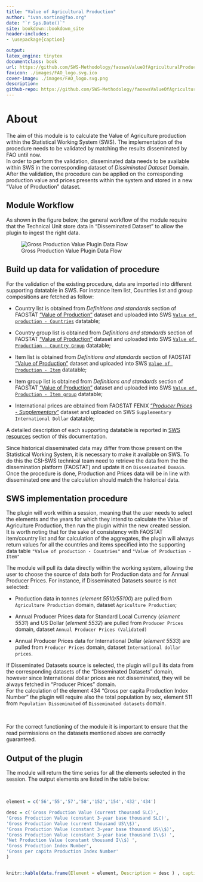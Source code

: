 ```yaml
--- 
title: "Value of Agricultural Production"
author: "ivan.sortino@fao.org"
date: "`r Sys.Date()`"
site: bookdown::bookdown_site
header-includes:
- \usepackage{caption}

output:
latex_engine: tinytex
documentclass: book
url: https://github.com/SWS-Methodology/faoswsValueOfAgriculturalProductionDocumentation
favicon: ./images/FAO_logo.svg.ico
cover-image: ./images/FAO_logo.svg.png
description:
github-repo: https://github.com/SWS-Methodology/faoswsValueOfAgriculturalProductionDocumentation
---
```


# About

The aim of this module is to calculate the Value of Agriculture production within the Statistical Working System (SWS). The implementation of the procedure needs to be validated by matching the results disseminated by FAO until now. \
In order to perform the validation, disseminated data needs to be available within SWS in the corresponding dataset of _Dissiminated Dataset_ Domain.
After the validation, the procedure can be applied on the corresponding production value and prices presents within the system and stored in a new "Value of Production" dataset.

## Module Workflow 

As shown in the figure below, the general workflow of the module require that the Technical Unit store data in "Disseminated Dataset" to allow the plugin to ingest the right data.

![Gross Production Value Plugin Data Flow](./images/general_workflow.jpg){ }

## Build up data for validation of procedure

For the validation of the existing procedure, data are imported into different supporting datatable in SWS. For instance Item list, Countries list and group compositions are fetched as follow:

  - Country list is obtained from _Definitions and standards_ section of FAOSTAT ["Value of Production"](https://www.fao.org/faostat/en/#data/QV) dataset and uploaded into SWS [`Value of production - Countries`](#countrytab) datatable;

  -  Country group list is obtained from _Definitions and standards_ section of FAOSTAT ["Value of Production"](https://www.fao.org/faostat/en/#data/QV) dataset and uploaded into SWS [`Value of Production - Country Group`](#countrygrouptab) datatable;

  - Item list is obtained from _Definitions and standards_ section of FAOSTAT ["Value of Production"](https://www.fao.org/faostat/en/#data/QV) dataset and uploaded into SWS [`Value of Production - Item`](#itemtab) datatable;
  
  - Item group list is obtained from _Definitions and standards_ section of FAOSTAT ["Value of Production"](https://www.fao.org/faostat/en/#data/QV) dataset and uploaded into SWS [`Value of Production - Item group`](#itemgrouptab) datatable;

  - International prices are obtained from FAOSTAT FENIX ["_Producer Prices - Supplementary_"](http://fenix.fao.org/faostat/internal/en/#data/PX) dataset and uploaded on SWS `Supplementary International Dollar` datatable;
  
A detailed description of each supporting datatable is reported in [SWS resources](#datatables) section of this documentation. 

Since historical disseminated data may differ from those present on the Statistical Working System, it is necessary to make it available on SWS. To do this the CSI-SWS technical team need to retrieve the data from the the dissemination platform (FAOSTAT) and update it on `Disseminated Domain`. Once the procedure is done, Production and Prices data will be in line with disseminated one and the calculation should match the historical data.


## SWS implementation procedure

The plugin will work within a session, meaning that the user needs to select the elements and the years for which they intend to calculate the Value of Agriculture Production, then run the plugin within the new created session. 
It is worth noting that for the sake of consistency with FAOSTAT item/country list and for calculation of the aggregates, the plugin will always return values for all the countries and items specified into the supporting data table `"Value of production - Countries"` and `"Value of Production - Item"`

The module will pull its data directly within the working system, allowing the user to choose the source of data both for Production data and for Annual Producer Prices. For instance, if Disseminated Datasets source is not selected:

  - Production data in tonnes (_element 5510/55100_) are pulled from  `Agriculture Production` domain, dataset `Agriculture Production`;
  
  - Annual Producer Prices data for Standard Local Currency (_element 5531_) and US Dollar (_element 5532_) are pulled from `Producer Prices` domain, dataset `Annual Producer Prices (Validated)` 
  
  - Annual Producer Prices data for International Dollar (_element 5533_) are pulled from `Producer Prices` domain,  dataset `International dollar prices`.
  
If Disseminated Datasets source is selected, the plugin will pull its data from the corresponding datasets of the "Disseminated Datasets" domain, however since International dollar prices are not disseminated, they will be always fetched in "Producer Prices" domain.\
For the calculation of the element 434 "Gross per capita Production Index Number" the plugin will require also the total population by sex, element 511 from `Population Disseminated` of `Disseminated datasets` domain. \

<br>

For the correct functioning of the module it is important to ensure that the read permissions on the datasets mentioned above are correctly guaranteed. 

## Output of the plugin

The module will return the time series for all the elements selected in the session. The output elements are listed in the table below: 

<br>

```r
element = c('56','55','57','58','152','154','432','434')

desc = c('Gross Production Value (current thousand SLC)',
'Gross Production Value (constant 3-year base thousand SLC)',
'Gross Production Value (current thousand US\\$)',
'Gross Production Value (constant 3-year base thousand US\\$)',
'Gross Production Value (constant 3-year base thousand I\\$) ',
'Net Production Value (constant thousand I\\$) ',
'Gross Production Index Number',
'Gross per capita Production Index Number'
)


knitr::kable(data.frame(Element = element, Description = desc ) , caption = "Value of Agricultural Production Plugin calculated elements.", col.names = c("Element Code", "Element descriptor") )

```

